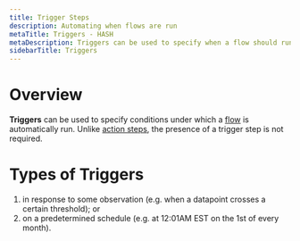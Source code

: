 ```yaml
---
title: Trigger Steps
description: Automating when flows are run
metaTitle: Triggers - HASH
metaDescription: Triggers can be used to specify when a flow should run: on a predefined schedule, or in response to an external event
sidebarTitle: Triggers
---
```


# Overview

**Triggers** can be used to specify conditions under which a [flow](/guide/flows) is automatically run. Unlike [action steps](/guide/flows/actions), the presence of a trigger step is not required.

# Types of Triggers

1. in response to some observation (e.g. when a datapoint crosses a certain threshold); or
1. on a predetermined schedule (e.g. at 12:01AM EST on the 1st of every month).